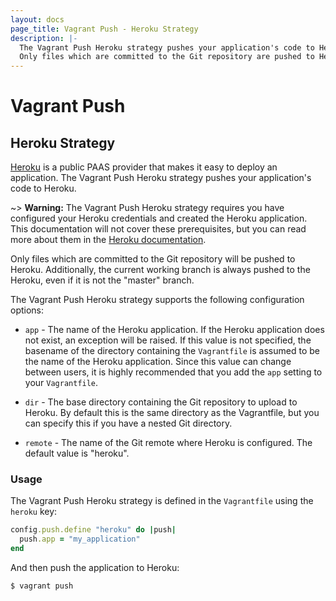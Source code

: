 ```yaml
---
layout: docs
page_title: Vagrant Push - Heroku Strategy
description: |-
  The Vagrant Push Heroku strategy pushes your application's code to Heroku.
  Only files which are committed to the Git repository are pushed to Heroku.
---
```


# Vagrant Push

## Heroku Strategy

[Heroku][] is a public PAAS provider that makes it easy to deploy an
application. The Vagrant Push Heroku strategy pushes your application's code to
Heroku.

~> **Warning:** The Vagrant Push Heroku strategy requires you
have configured your Heroku credentials and created the Heroku application.
This documentation will not cover these prerequisites, but you can read more
about them in the [Heroku documentation](https://devcenter.heroku.com).

Only files which are committed to the Git repository will be pushed to Heroku.
Additionally, the current working branch is always pushed to the Heroku, even if
it is not the "master" branch.

The Vagrant Push Heroku strategy supports the following configuration options:

- `app` - The name of the Heroku application. If the Heroku application does not
  exist, an exception will be raised. If this value is not specified, the
  basename of the directory containing the `Vagrantfile` is assumed to be the
  name of the Heroku application. Since this value can change between users, it
  is highly recommended that you add the `app` setting to your `Vagrantfile`.

- `dir` - The base directory containing the Git repository to upload to Heroku.
  By default this is the same directory as the Vagrantfile, but you can specify
  this if you have a nested Git directory.

- `remote` - The name of the Git remote where Heroku is configured. The default
  value is "heroku".

### Usage

The Vagrant Push Heroku strategy is defined in the `Vagrantfile` using the
`heroku` key:

```ruby
config.push.define "heroku" do |push|
  push.app = "my_application"
end
```

And then push the application to Heroku:

```shell-session
$ vagrant push
```

[heroku]: https://heroku.com/ 'Heroku'
